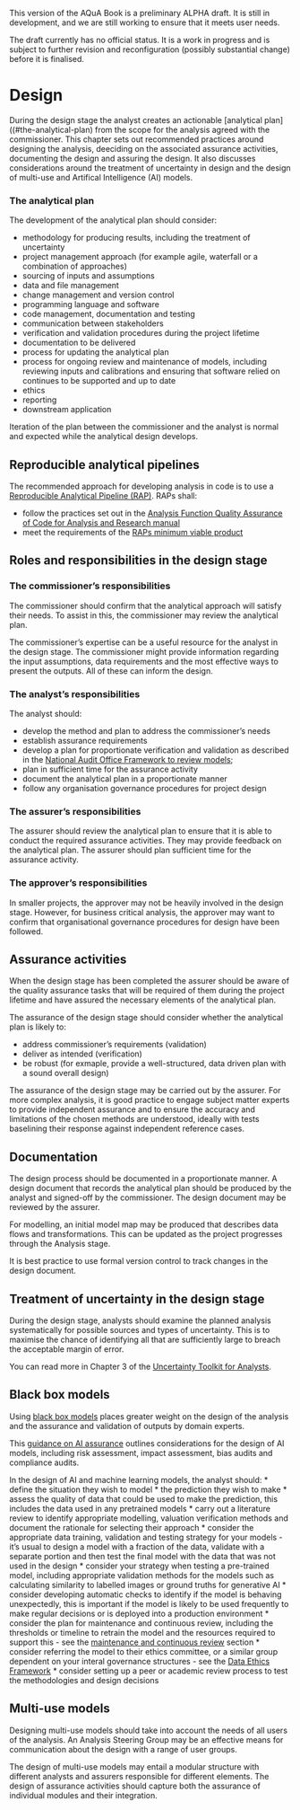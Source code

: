 ::: {.callout-important}
This version of the AQuA Book is a preliminary ALPHA draft.  It is still in development, and we are still working to ensure that it meets user needs. 

The draft currently has no official status. It is a work in progress and is subject to further revision and reconfiguration (possibly substantial change) before it is finalised. 
:::

# Design

During the design stage the analyst creates an actionable [analytical plan]((#the-analytical-plan) from the scope for the analysis agreed with the commissioner. This chapter sets out recommended practices around designing the analysis, deeciding on the associated assurance activities, documenting the design and assuring the design. It also discusses considerations around the treatment of uncertainty in design and the design of multi-use and Artifical Intelligence (AI) models.

### The analytical plan

The development of the analytical plan should consider:

* methodology for producing results, including the treatment of uncertainty
* project management approach (for example agile, waterfall or a combination of approaches)
* sourcing of inputs and assumptions
* data and file management
* change management and version control
* programming language and software
* code management, documentation and testing
* communication between stakeholders
* verification and validation procedures during the project lifetime
* documentation to be delivered
* process for updating the analytical plan
* process for ongoing review and maintenance of models, including reviewing inputs and calibrations and ensuring that software relied on continues to be supported and up to date
* ethics
* reporting
* downstream application

Iteration of the plan between the commissioner and the analyst is normal and expected while the analytical design develops. 

::: {.callout-tip}
# Reproducible analytical pipelines<a name="rap"></a>

The recommended approach for developing analysis in code is to use a [Reproducible Analytical Pipeline (RAP)](https://analysisfunction.civilservice.gov.uk/support/reproducible-analytical-pipelines/). RAPs shall:

* follow the practices set out in the [Analysis Function Quality Assurance of Code for Analysis and Research manual](https://best-practice-and-impact.github.io/qa-of-code-guidance/intro.html)
* meet the requirements of the [RAPs minimum viable product](https://github.com/best-practice-and-impact/rap_mvp_maturity_guidance/blob/master/Reproducible-Analytical-Pipelines-MVP.md)

:::

## Roles and responsibilities in the design stage

### The commissioner's responsibilities

The commissioner should confirm that the analytical approach will satisfy their needs. To assist in this, the commissioner may review the analytical plan.

The commissioner's expertise can be a useful resource for the analyst in the design stage. The commissioner might provide information regarding the input assumptions, data requirements and the most effective ways to present the outputs. All of these can inform the design.


### The analyst's responsibilities 

The analyst should: 

*  develop the method and plan to address the commissioner’s needs
*  establish assurance requirements
*  develop a plan for proportionate verification and validation as described in the [National Audit Office Framework to review models](https://www.nao.org.uk/wp-content/uploads/2016/03/11018-002-Framework-to-review-models_External_4DP.pdf); 
*  plan in sufficient time for the assurance activity
*  document the analytical plan in a proportionate manner
*  follow any organisation governance procedures for project design

### The assurer's responsibilities 

The assurer should review the analytical plan to ensure that it is able to conduct the required assurance activities. They may provide feedback on the analytical plan. The assurer should plan sufficient time for the assurance activity. 


### The approver's responsibilities

In smaller projects, the approver may not be heavily involved in the design stage. However, for business critical analysis, the approver may want to confirm that organisational governance procedures for design have been followed.


## Assurance activities

When the design stage has been completed the assurer should be aware of the quality assurance tasks that will be required of them during the project lifetime and have assured the necessary elements of the analytical plan.

The assurance of the design stage should consider whether the analytical plan is likely to:  

* address commissioner's requirements (validation)
* deliver as intended (verification)
* be robust (for exmaple, provide a well-structured, data driven plan with a sound overall design)

The assurance of the design stage may be carried out by the assurer. For more complex analysis, it is good practice to engage subject matter experts to provide independent assurance and to ensure the accuracy and limitations of the chosen methods are understood, ideally with tests baselining their response against independent reference cases.


## Documentation

The design process should be documented in a proportionate manner. A design document that records the analytical plan should be produced by the analyst and signed-off by the commissioner. The design document may be reviewed by the assurer.

For modelling, an initial model map may be produced that describes data flows and transformations. This can be updated as the project progresses through the Analysis stage.

It is best practice to use formal version control to track changes in the design document.

## Treatment of uncertainty in the design stage

During the design stage, analysts should examine the planned analysis systematically for possible sources and types of uncertainty. This is to maximise the chance of identifying all that are sufficiently large to breach the acceptable margin of error. 

You can read more in Chapter 3 of the [Uncertainty Toolkit for Analysts](https://analystsuncertaintytoolkit.github.io/UncertaintyWeb/chapter_3.html).


## Black box models

Using [black box models](definitions_and_key_concepts.qmd/#black-box-models) places greater weight on the design of the analysis and the assurance and validation of outputs by domain experts.

This [guidance on AI assurance](https://www.gov.uk/government/publications/introduction-to-ai-assurance/introduction-to-ai-assurance) outlines considerations for the design of AI models, including risk assessment, impact assessment, bias audits and compliance audits.

In the design of AI and machine learning models, the analyst should:
* define the situation they wish to model
* the prediction they wish to make
* assess the quality of data that could be used to make the prediction, this includes the data used in any pretrained models
* carry out a literature review to identify appropriate modelling, valuation verification methods and document the rationale for selecting their approach
* consider the appropriate data training, validation and testing strategy for your models - it's usual to design a model with a fraction of the data, validate with a separate portion and then test the final model with the data that was not used in the design
* consider your strategy when testing a pre-trained model, including appropriate validation methods for the models such as calculating similarity to labelled images or ground truths for generative AI
* consider developing automatic checks to identify if the model is behaving unexpectedly, this is important if the model is likely to be used frequently to make regular decisions or is deployed into a production environment
* consider the plan for maintenance and continuous review, including the thresholds or timeline to retrain the model and the resources required to support this - see the [maintenance and continuous review](analytical_lifecycle.qmd/#mainenance-and-continuous-review) section
* consider referring the model to their ethics committee, or a similar group dependent on your interal governance structures - see the [Data Ethics Framework](https://www.gov.uk/government/publications/data-ethics-framework/data-ethics-framework-2020)
* consider setting up a peer or academic review process to test the methodologies and design decisions

## Multi-use models

Designing multi-use models should take into account the needs of all users of the analysis. An Analysis Steering Group may be an effective means for communication about the design with a range of user groups. 

The design of multi-use models may entail a modular structure with different analysts and assurers responsible for different elements. The design of assurance activities should capture both the assurance of individual modules and their integration.

